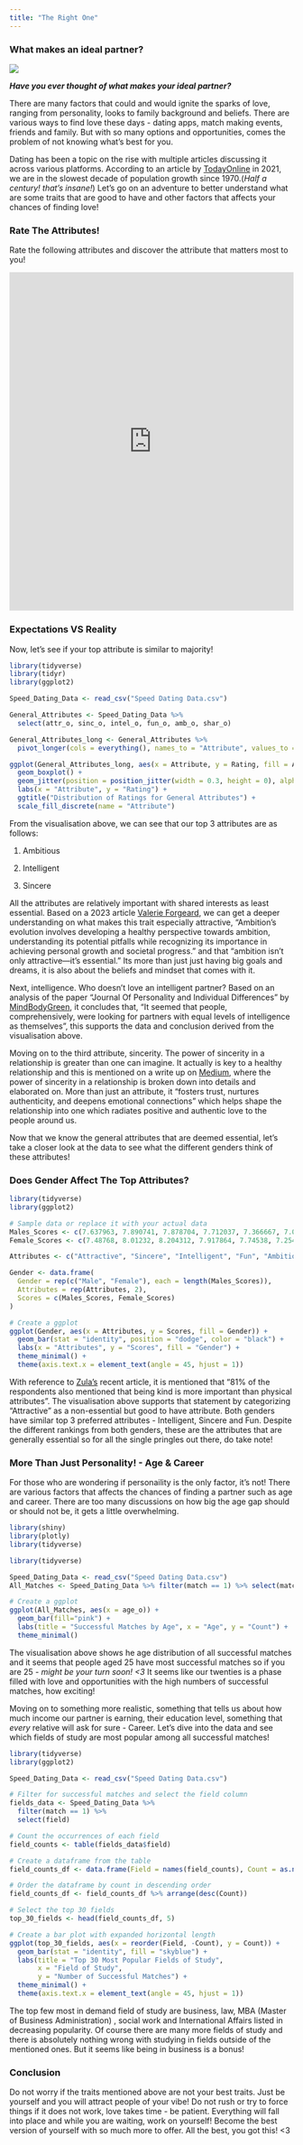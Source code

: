 ```yaml
---
title: "The Right One"
---
```


### **What makes an ideal partner?**

![](src/img1.jpeg)

***Have you ever thought of what makes your ideal partner?***

<p style="text-align: justify;">

There are many factors that could and would ignite the sparks of love, ranging from personality, looks to family background and beliefs. There are various ways to find love these days - dating apps, match making events, friends and family. But with so many options and opportunities, comes the problem of not knowing what's best for you.

Dating has been a topic on the rise with multiple articles discussing it across various platforms. According to an article by [TodayOnline](https://www.todayonline.com/singapore/2020-census-more-singles-singapore-all-age-groups-rate-population-growth-slowest-1970) in 2021, we are in the slowest decade of population growth since 1970.(*Half a century! that's insane!*) Let's go on an adventure to better understand what are some traits that are good to have and other factors that affects your chances of finding love!

</p>

### **Rate The Attributes!**

Rate the following attributes and discover the attribute that matters most to you!

<p>

<iframe height="600" width="100%" frameborder="no" src="https://c-zixin.shinyapps.io/speeddating/">

</iframe>

</p>

### Expectations VS Reality

Now, let's see if your top attribute is similar to majority!

```r
library(tidyverse)
library(tidyr)
library(ggplot2)
```

```r
Speed_Dating_Data <- read_csv("Speed Dating Data.csv")

General_Attributes <- Speed_Dating_Data %>% 
  select(attr_o, sinc_o, intel_o, fun_o, amb_o, shar_o)

General_Attributes_long <- General_Attributes %>%
  pivot_longer(cols = everything(), names_to = "Attribute", values_to = "Rating")

ggplot(General_Attributes_long, aes(x = Attribute, y = Rating, fill = Attribute)) +
  geom_boxplot() +
  geom_jitter(position = position_jitter(width = 0.3, height = 0), alpha = 0.5) +
  labs(x = "Attribute", y = "Rating") +
  ggtitle("Distribution of Ratings for General Attributes") +
  scale_fill_discrete(name = "Attribute")

```

<p>

From the visualisation above, we can see that our top 3 attributes are as follows:

1.  Ambitious

2.  Intelligent

3.  Sincere

All the attributes are relatively important with shared interests as least essential. Based on a 2023 article [Valerie Forgeard](https://brilliantio.com/why-is-ambition-attractive/#:~:text=Ambitious%20people%20are%20attractive%20because,companions%20but%20also%20influential%20leaders.), we can get a deeper understanding on what makes this trait especially attractive, "Ambition's evolution involves developing a healthy perspective towards ambition, understanding its potential pitfalls while recognizing its importance in achieving personal growth and societal progress." and that "ambition isn't only attractive---it's essential." Its more than just just having big goals and dreams, it is also about the beliefs and mindset that comes with it.

Next, intelligence. Who doesn't love an intelligent partner? Based on an analysis of the paper "Journal Of Personality and Individual Differences" by [MindBodyGreen](https://www.mindbodygreen.com/articles/being-intelligent-makes-more-attractive-study), it concludes that, "It seemed that people, comprehensively, were looking for partners with equal levels of intelligence as themselves", this supports the data and conclusion derived from the visualisation above.

Moving on to the third attribute, sincerity. The power of sincerity in a relationship is greater than one can imagine. It actually is key to a healthy relationship and this is mentioned on a write up on [Medium](https://medium.com/@noshizaman4/the-transformative-power-of-sincerity-in-relationships-e4ff5dca4625#:~:text=It%20fosters%20trust%2C%20nurtures%20authenticity,cornerstone%20of%20healthy%2C%20fulfilling%20relationships.), where the power of sincerity in a relationship is broken down into details and elaborated on. More than just an attribute, it "fosters trust, nurtures authenticity, and deepens emotional connections" which helps shape the relationship into one which radiates positive and authentic love to the people around us.

Now that we know the general attributes that are deemed essential, let's take a closer look at the data to see what the different genders think of these attributes!

### Does Gender Affect The Top Attributes?

```r
library(tidyverse)
library(ggplot2)

# Sample data or replace it with your actual data
Males_Scores <- c(7.637963, 7.890741, 7.878704, 7.712037, 7.366667, 7.065741)
Female_Scores <- c(7.48768, 8.01232, 8.204312, 7.917864, 7.74538, 7.25462)

Attributes <- c("Attractive", "Sincere", "Intelligent", "Fun", "Ambitious", "Shared Interests")

Gender <- data.frame(
  Gender = rep(c("Male", "Female"), each = length(Males_Scores)),
  Attributes = rep(Attributes, 2),
  Scores = c(Males_Scores, Female_Scores)
)

# Create a ggplot
ggplot(Gender, aes(x = Attributes, y = Scores, fill = Gender)) +
  geom_bar(stat = "identity", position = "dodge", color = "black") +
  labs(x = "Attributes", y = "Scores", fill = "Gender") +
  theme_minimal() +
  theme(axis.text.x = element_text(angle = 45, hjust = 1))

```

<p>With reference to [Zula's](https://zula.sg/singaporeans-changing-dating-preferences/) recent article, it is mentioned that "81% of the respondents also mentioned that being kind is more important than physical attributes". The visualisation above supports that statement by categorizing "Attractive" as a non-essential but good to have attribute. Both genders have similar top 3 preferred attributes - Intelligent, Sincere and Fun. Despite the different rankings from both genders, these are the attributes that are generally essential so for all the single pringles out there, do take note!</p>

### More Than Just Personality! - Age & Career

For those who are wondering if personaility is the only factor, it's not! There are various factors that affects the chances of finding a partner such as age and career. There are too many discussions on how big the age gap should or should not be, it gets a little overwhelming.

```r
library(shiny)
library(plotly)
library(tidyverse)

library(tidyverse)

Speed_Dating_Data <- read_csv("Speed Dating Data.csv")
All_Matches <- Speed_Dating_Data %>% filter(match == 1) %>% select(match, gender, age_o)

# Create a ggplot
ggplot(All_Matches, aes(x = age_o)) +
  geom_bar(fill="pink") +
  labs(title = "Successful Matches by Age", x = "Age", y = "Count") +
  theme_minimal()
```

<p>The visualisation above shows he age distribution of all successful matches and it seems that people aged 25 have most successful matches so if you are 25 *- might be your turn soon!* *\<3* It seems like our twenties is a phase filled with love and opportunities with the high numbers of successful matches, how exciting!</p>

Moving on to something more realistic, something that tells us about how much income our partner is earning, their education level, something that *every* relative will ask for sure - Career. Let's dive into the data and see which fields of study are most popular among all successful matches!

```r
library(tidyverse)
library(ggplot2)

Speed_Dating_Data <- read_csv("Speed Dating Data.csv")

# Filter for successful matches and select the field column
fields_data <- Speed_Dating_Data %>% 
  filter(match == 1) %>% 
  select(field)

# Count the occurrences of each field
field_counts <- table(fields_data$field)

# Create a dataframe from the table
field_counts_df <- data.frame(Field = names(field_counts), Count = as.numeric(field_counts))

# Order the dataframe by count in descending order
field_counts_df <- field_counts_df %>% arrange(desc(Count))

# Select the top 30 fields
top_30_fields <- head(field_counts_df, 5)

# Create a bar plot with expanded horizontal length
ggplot(top_30_fields, aes(x = reorder(Field, -Count), y = Count)) +
  geom_bar(stat = "identity", fill = "skyblue") +
  labs(title = "Top 30 Most Popular Fields of Study",
       x = "Field of Study",
       y = "Number of Successful Matches") +
  theme_minimal() +
  theme(axis.text.x = element_text(angle = 45, hjust = 1))

```

The top few most in demand field of study are business, law, MBA (Master of Business Administration) , social work and International Affairs listed in decreasing popularity. Of course there are many more fields of study and there is absolutely nothing wrong with studying in fields outside of the mentioned ones. But it seems like being in business is a bonus!

### Conclusion

Do not worry if the traits mentioned above are not your best traits. Just be yourself and you will attract people of your vibe! Do not rush or try to force things if it does not work, love takes time - be patient. Everything will fall into place and while you are waiting, work on yourself! Become the best version of yourself with so much more to offer. All the best, you got this! \<3
